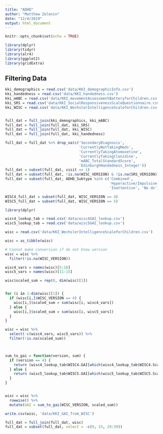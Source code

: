 ```yaml
---
title: "ADHD"
author: "Matthew Zelenin"
date: "12/4/2019"
output: html_document
---
```


```r
knitr::opts_chunk$set(echo = TRUE)
```

```r
library(dplyr)
library(tidyr)
library(alr4)
library(ggplot2)
library(gridExtra)
```

## Filtering Data

```r
kki_demographics = read.csv('data/KKI_demographicInfo.csv')
kki_handedness = read.csv('data/KKI_handedness.csv')
kki_mABC = read.csv('data/KKI_movementAssessmentBatteryforChildren.csv')
kki_SRS = read.csv('data/KKI_SocialResponsivenessScaleQuestionnaire.csv')
kki_WISC = read.csv('data/KKI_WechslerIntelligenceScaleforChildren.csv')


full_dat = full_join(kki_demographics, kki_mABC)
full_dat = full_join(full_dat, kki_SRS)
full_dat = full_join(full_dat, kki_WISC)
full_dat = full_join(full_dat, kki_handedness)
```

```r
full_dat = full_dat %>% drop_na(c('SecondaryDiagnosis', 
                                  'CurrentlyNotTakingMeds', 
                                  'CurrentlyTakingAtomoxetine', 
                                  'CurrentlyTakingClonidine', 
                                  'mABC_TotalStandardScore', 
                                  'EdinburghHandedness_Integer'))
full_dat = subset(full_dat, visit == 1)
full_dat = subset(full_dat, !is.na(WISC_VERSION) & !is.na(SRS_VERSION))
full_dat = subset(full_dat, ADHD_Subtype %in% c('Combined', 
                                                'Hyperactive/Impulsive', 
                                                'Inattentive', 'No dx'))

WISC4_full_dat = subset(full_dat, WISC_VERSION == 4)
WISC5_full_dat = subset(full_dat, WISC_VERSION == 5)
```

```r
library(dplyr)

wisc4_lookup_tab = read.csv('data/wisc4GAI_lookup.csv')
wisc5_lookup_tab = read.csv('data/wisc5GAI_lookup.csv')

wisc = read.csv('data/KKI_WechslerIntelligenceScaleforChildren.csv')

wisc = as_tibble(wisc)

# Cannot make conversion if do not know version
wisc = wisc %>% 
  filter(!is.na(WISC_VERSION))

wisc4_vars = names(wisc)[5:10]
wisc5_vars = names(wisc)[11:15]

wisc$scaled_sum = rep(0, dim(wisc)[1])


for (i in 1:dim(wisc)[1]) {
  if (wisc[i,]$WISC_VERSION == 4) {
    wisc[i,]$scaled_sum = sum(wisc[i, wisc4_vars])
  } else {
    wisc[i,]$scaled_sum = sum(wisc[i, wisc5_vars])
  }
}

wisc = wisc %>%
  select(-c(wisc4_vars, wisc5_vars)) %>%
  filter(!is.na(scaled_sum))



sum_to_gai = function(version, sum) {
  if (version == 4) {
    return (wisc4_lookup_tab$WISC4.GAI[which(wisc4_lookup_tab$WISC4.ScaledSum == sum)])
  } else {
    return (wisc5_lookup_tab$WISC5.GAI[which(wisc5_lookup_tab$WISC5.ScaledSum == sum)])
  }
}


wisc = wisc %>%
  rowwise() %>%
  mutate(GAI = sum_to_gai(WISC_VERSION, scaled_sum))

write.csv(wisc, 'data/KKI_GAI_from_WISC')
```

```r
full_dat = full_join(full_dat, wisc)
full_dat = subset(full_dat, select = -c(9, 23, 29:39))
```

